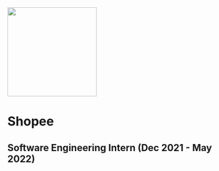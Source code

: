 
<Meta title="Experiences/Shopee" />

<div
  style={{ 
    "display": "flex",
    "justify-content": "center"
  }}
>
  <img 
    src="https://www.freepnglogos.com/uploads/shopee-logo/logo-free-download-shopee-transparent-9.png"
    height="200px"
  />
</div>

# Shopee
## Software Engineering Intern (Dec 2021 - May 2022)

